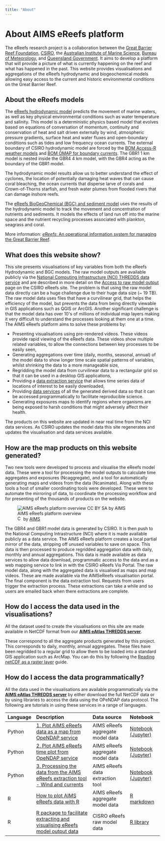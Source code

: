 ```yaml
---
title: "About"
---
```


# About AIMS eReefs platform

The eReefs research project is a collaboration between the [Great
Barrier Reef Foundation](https://www.barrierreef.org/),
[CSIRO](https://www.csiro.au/), the [Australian Institute of Marine
Science](https://www.aims.gov.au/), [Bureau of
Meteorology](http://www.bom.gov.au/), and [Queensland
Government](https://www.qld.gov.au/). It aims to develop a platform that
will provide a picture of what is currently happening on the reef and
what has happened in the past. This website provides visualisations and
aggregations of the eReefs hydrodynamic and biogeochemical models
allowing easy access to the current and historic environmental
conditions on the Great Barrier Reef.

About the eReefs models
-----------------------

The [eReefs hydrodynamic model](https://research.csiro.au/ereefs/models/models-about/models-hydrodynamics/)
predicts the movement of marine waters, as well as key physical
environmental conditions such as water temperature and salinity. This
model is a deterministic physics based model that evolves based on
equations of conversation of momentum, continuity and conservation of
heat and salt driven externally by wind, atmospheric pressure gradients,
surface heat and water fluxes and open-boundary conditions such as tides
and low frequency ocean currents. The external boundary of CSIRO
hydrodynamic model are forced by the [BOM Access-R weather models](http://www.bom.gov.au/australia/charts/about/about_access.shtml)
and [BOM OMAP for boundary currents](http://www.bom.gov.au/oceanography/forecasts/). The GBR1 1 km
model is nested inside the GBR4 4 km model, with the GBR4 acting as the
boundary of the GBR1 model.

The hydrodynamic model results allow us to better understand the effect
of cyclones, the location of potentially damaging heat waves that can
cause coral bleaching, the ocean currents that disperse larve of corals
and Crown-of-Thorns starfish, and fresh water plumes from flooded rivers
that can damage inshore reefs.

The [eReefs BioGeoChemical (BGC) and sediment model](https://research.csiro.au/ereefs/models/models-about/models-biogeochemistry/)
uses the results of the hydrodynamic model to track the movement and
concentration of nutrients and sediments. It models the effects of land
run off into the marine space and the nutrient recycling processes
associated with plankton, seagrass and coral.

More information: [*eReefs*: An operational information system for
managing the Great Barrier Reef](https://doi.org/10.1080/1755876X.2019.1650589).

What does this website show?
----------------------------

This site presents visualisations of key variables from both the eReefs
Hydrodynamic and BGC models. The raw model outputs are available
publicly via the [National Computing Infrastructure (NCI) THREDDS data
service](https://dapds00.nci.org.au/thredds/catalogs/fx3/catalog.html)
and are described in more detail on the [Access to raw model output](https://research.csiro.au/ereefs/models/model-outputs/access-to-raw-model-output/)
page on the CSIRO eReefs site. The problem is that using the raw model
data directly can be a huge challenge due to their huge data size (\~ 19
TB). The raw model data uses files that have a curvilinear grid, that
helps the efficiency of the model, but prevents the data from being
directly viewable in GIS applications such as QGIS or ArcGIS. Another
significant challenge is that the model data has over 10\'s of millions
of individual map layers making it very difficult to understand the
processes looking at them one at a time. The AIMS eReefs platform aims
to solve these problems by:

-   Presenting visualisations using pre-rendered videos. These videos
    provide rapid viewing of the eReefs data. These videos show multiple
    related variables, to allow the connections between key processes to
    be easily seen,
-   Generating aggregations over time (daily, months, seasonal, annual)
    of the model data to show longer time scale spatial patterns of
    variables, whilst shrinking the data to a more manageable size,
-   Regridding the model data from curvilinear data to a rectangular
    grid so that it can be used in a desktop GIS applications,
-   Providing a [data extraction service](https://extraction.ereefs.aims.gov.au/) that allows time
    series data of locations of interest to be easily downloaded,
-   Providing [data services](https://thredds.ereefs.aims.gov.au/thredds/s3catalogue/aims-ereefs-public-prod/derived/ncaggregate/ereefs/catalog.html)
    of all the generated derived data so that it can be accessed
    programmatically to facilitate reproducible science.
-   Generating exposures maps to identify regions where organisms are
    being exposed to harsh conditions that might adversely affect their
    health.

The products on this website are updated in near real time from the NCI
data services. As CSIRO updates the model data this site regenerates and
updates the visualisation and data services available.

How are the map products on this website generated?
---------------------------------------------------

Two new tools were developed to process and visualise the eReefs model
data. These were a tool for processing the model outputs to calculate
time aggregates and exposures (Ncaggregate), and a tool for
automatically generating maps and videos from the data (Ncanimate).
Along with these tools a host of smaller coordinating tools were
developed. These were to automate the mirroring of data, to coordinate
the processing workflow and for presenting of the thousands of products
on the website.

![AIMS eReefs platform overview
<br>[![CC BY SA](../../images/cc.png){.cc width="15" height="15"}](http://creativecommons.org/licenses/by-sa/3.0/au/) by [AIMS](//eatlas.org.au/node/2)](images/AIMS-eReefs-platform-overview.png){.column-page}


:::{.figure-caption}
The GBR4 and GBR1 model data is generated by CSIRO. It is then push to
the National Computing Intrastructure (NCI) where it is made available
publicly as a data service. The AIMS eReefs platform creates a local
partial mirror of the data, stripping off unused variables to save on
space. This data is then processed to produce regridded aggregation data
with daily, monthly and annual aggregations. This data is made available
as data services to allow data download, programmatic access to the data
and as a web mapping service to link in with the CSIRO eReefs Vis
Portal. The raw model data, along with the aggregated data is visualised
as maps and map videos. These are made available via the AIMSeReefs
visualisation portal. The final component is the data extraction tool.
Requests from users trigger the extraction process. These extractions
can take a while and so users are emailed back when there extractions
are complete.
:::

How do I access the data used in the visualisations?
----------------------------------------------------

All the dataset used to create the visualisations on this site are made
available in NetCDF format from our **[AIMS eAtlas THREDDS
server](https://thredds.ereefs.aims.gov.au/)**.

These correspond to all the aggregate products generated by this
project. This corresponds to daily, monthly, annual aggregates. These
files have been regridded to a regular grid to allow them to be loaded
into a standard GIS application such as ArcMap. You can do this by
following the [Reading netCDF as a raster layer](https://desktop.arcgis.com/en/arcmap/10.3/manage-data/netcdf/reading-netcdf-data-as-a-raster-layer.htm) guide.

How do I access the data programmatically?
------------------------------------------

All the data used in the visualisations are available programmatically
via the **[AIMS eAtlas THREDDS server](https://thredds.ereefs.aims.gov.au/)** by either download the
full NetCDF data or by using libraries to access the data using the
OPeNDAP data protocol. The following are tutorials in using these
services in a range of languages.

::: {.column-body-outset}
  Language   Description                                                                                                                                                                                             Data source                        Notebook
  ---------- ------------------------------------------------------------------------------------------------------------------------------------------------------------------------------------------------------- ---------------------------------- ------------------------------------------------------------------------------------------------------------------------------------------------------------------------------------------------
  Python     [1. Plot AIMS eReefs data as a map from OpeNDAP service](http://github.com/aims-ks/ereefs-python-scripts/blob/master/notebooks/1-plot-aims-ereefs-map-data.ipynb)                                       AIMS eReefs aggregate model data   [Notebook (Jupyter)](https://github.com/aims-ks/ereefs-python-scripts/blob/master/notebooks/1-plot-aims-ereefs-map-data.ipynb)
  Python     [2. Plot AIMS eReefs time plot from OpeNDAP service](http://github.com/aims-ks/ereefs-python-scripts/blob/master/notebooks/2-plot-aims-ereefs-time-plot.ipynb)                                          AIMS eReefs aggregate model data   [Notebook (Jupyter)](https://github.com/aims-ks/ereefs-python-scripts/blob/master/notebooks/2-plot-aims-ereefs-time-plot.ipynb)
  Python     [3. Processing the data from the AIMS eReefs extraction tool - Wind and currents](http://github.com/aims-ks/ereefs-python-scripts/blob/master/notebooks/3-extraction-tool-data-wind-vs-current.ipynb)   AIMS eReefs data extraction tool   [Notebook (Jupyter)](https://github.com/aims-ks/ereefs-python-scripts/blob/master/notebooks/3-extraction-tool-data-wind-vs-current.ipynb)
  R          [How to plot AIMS eReefs data with R](http://ereefs.aims.gov.au/ereefs-aims/help/how-to-plot-aims-ereefs-data-with-r)                                                                                   AIMS eReefs aggregate model data   [R](https://ereefs.aims.gov.au/ereefs-aims/help/how-to-plot-aims-ereefs-data-with-r) [markdown](https://github.com/aims-ks/ereefs-r-scripts/blob/master/notebooks/1-plot-aims-ereefs-data.Rmd)
  R          [R package to facilitate extracting and visualising eReefs model output data](https://research.csiro.au/ereefs/models/models-about/r-package-plotting-ereefs-data/)                                     CISRO eReefs raw model data        [R library](https://github.com/AIMS/ereefs)
:::
